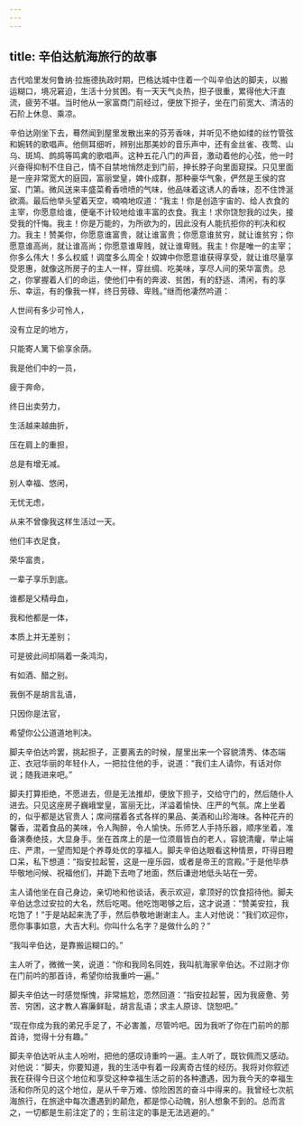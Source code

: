 ```yaml
---
---
---
```

title: 辛伯达航海旅行的故事
---




古代哈里发何鲁纳·拉施德执政时期，巴格达城中住着一个叫辛伯达的脚夫，以搬运糊口，境况窘迫，生活十分贫困。有一天天气炎热，担子很重，累得他大汗直流，疲劳不堪。当时他从一家富商门前经过，便放下担子，坐在门前宽大、清洁的石阶上休息、乘凉。

辛伯达刚坐下去，蓦然闻到屋里发散出来的芬芳香味，并听见不绝如缕的丝竹管弦和婉转的歌唱声。他侧耳细听，辨别出那美妙的音乐声中，还有金丝雀、夜莺、山乌、斑鸠、鹧鸪等鸣禽的歌唱声。这种五花八门的声音，激动着他的心弦，他一时兴奋得抑制不住自己，情不自禁地悄然走到门前，抻长脖子向里面窥探。只见里面是一座非常宽大的庭园，富丽堂皇，婢仆成群，那种豪华气象，俨然是王侯的宫室、门第。微风送来丰盛菜肴香喷喷的气味，他品味着这诱人的香味，忍不住馋涎欲滴。最后他举头望着天空，喃喃地叹道：“我主！你是创造宇宙的、给人衣食的主宰，你愿意给谁，便毫不计较地给谁丰富的衣食。我主！求你饶恕我的过失，接受我的忏悔。我主！你是万能的，为所欲为的，因此没有人能抗拒你的判决和权力。我主！赞美你，你愿意谁富贵，就让谁富贵；你愿意谁贫穷，就让谁贫穷；你愿意谁高尚，就让谁高尚；你愿意谁卑贱，就让谁卑贱。我主！你是唯一的主宰；你多么伟大！多么权威！调度多么周全！奴婢中你愿意谁获得享受，就让谁尽量享受恩惠，就像这所房子的主人一样，穿丝绸、吃美味，享尽人间的荣华富贵。总之，你掌握着人们的命运，使他们中有的奔波、贫困，有的舒适、清闲，有的享乐、幸运，有的像我一样，终日劳碌、卑贱。”继而他凄然吟道：

人世间有多少可怜人，

没有立足的地方，

只能寄人篱下偷享余荫。

我是他们中的一员，

疲于奔命，

终日出卖劳力，

生活越来越曲折，

压在肩上的重担，

总是有增无减。

别人幸福、悠闲，

无忧无虑，

从来不曾像我这样生活过一天。

他们丰衣足食，

荣华富贵，

一辈子享乐到底。

谁都是父精母血，

我和他都是一体，

本质上并无差别；

可是彼此间却隔着一条鸿沟，

有如酒、醋之别。

我倒不是胡言乱语，

只因你是法官，

希望你公公道道地判决。

脚夫辛伯达吟罢，挑起担子，正要离去的时候，屋里出来一个容貌清秀、体态端正、衣冠华丽的年轻仆人，一把拉住他的手，说道：“我们主人请你，有话对你说；随我进来吧。”

脚夫打算拒绝，不愿进去，但是无法推却，便放下担子，交给守门的，然后随仆人进去。只见这座房子巍峨堂皇，富丽无比，洋溢着愉快、庄严的气氛。席上坐着的，似乎都是达官贵人；席间摆着各式各样的果品、美酒和山珍海味。各种花卉的馨香，混着食品的美味，令人陶醉，令人愉快。乐师艺人手持乐器，顺序坐着，准备演奏绝技，大显身手。坐在首席上的是一位须眉皆白的老人，容貌清癯，举止端庄、严肃，一望而知是个养尊处优的享福人。脚夫辛伯达眼看这种情景，吓得目瞪口呆，私下想道：“指安拉起誓，这是一座乐园，或者是帝王的宫殿。”于是他毕恭毕敬地问候、祝福他们，并跪下去吻了地面，然后谦逊地低头站在一旁。

主人请他坐在自己身边，亲切地和他谈话，表示欢迎，拿顶好的饮食招待他。脚夫辛伯达念过安拉的大名，然后吃喝。他吃饱喝够之后，这才说道：“赞美安拉，我吃饱了！”于是站起来洗了手，然后恭敬地谢谢主人。主人对他说：“我们欢迎你，愿你事事如意，大吉大利。你叫什么名字？是做什么的？”

“我叫辛伯达，是靠搬运糊口的。”

主人听了，微微一笑，说道：“你和我同名同姓，我叫航海家辛伯达。不过刚才你在门前吟的那首诗，希望你给我重吟一遍。”

脚夫辛伯达一时感觉惭愧，非常尴尬，恧然回道：“指安拉起誓，因为我疲惫、劳苦、穷困，这才教人寡廉鲜耻，胡言乱语；求主人原谅、饶恕吧。”

“现在你成为我的弟兄手足了，不必害羞，尽管吟吧。因为我听了你在门前吟的那首诗，觉得十分有趣。”

脚夫辛伯达听从主人吩咐，把他的感叹诗重吟一遍。主人听了，既钦佩而又感动。对他说：“脚夫，你要知道，我的生活中有着一段离奇古怪的经历。我将对你叙述我在获得今日这个地位和享受这种幸福生活之前的各种遭遇，因为我今天的幸福生活和你所见的这个地位，是从千辛万难、惊险困苦的奋斗中得来的。我曾经七次航海旅行，在旅途中每次遭遇到的颠危，都是惊心动魄，别人想象不到的。总而言之，一切都是生前注定了的；生前注定的事是无法逃避的。”